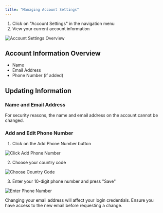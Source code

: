 ```yaml
---
title: "Managing Account Settings"
---
```


1. Click on "Account Settings" in the navigation menu
2. View your current account information

![Account Settings Overview](/docs/Account-Settings/images/point-to-account-settings.png)

## Account Information Overview[​](#account-information-overview "Direct link to Account Information Overview")

- Name
- Email Address
- Phone Number (if added)

## Updating Information[​](#updating-information "Direct link to Updating Information")

### Name and Email Address[​](#name-and-email-address "Direct link to Name and Email Address")

For security reasons, the name and email address on the account cannot be changed.

### Add and Edit Phone Number[​](#add-and-edit-phone-number "Direct link to Add and Edit Phone Number")

1. Click on the Add Phone Number button

![Click Add Phone Number](/docs/Account-Settings/images/point-to-add-phone-number.png)

2. Choose your country code

![Choose Country Code](/docs/Account-Settings/images/country-code.png)

3. Enter your 10-digit phone number and press "Save"

![Enter Phone Number](/docs/Account-Settings/images/phone-enter.png)

<Warning>
  Changing your email address will affect your login credentials. Ensure you
  have access to the new email before requesting a change.
</Warning>
